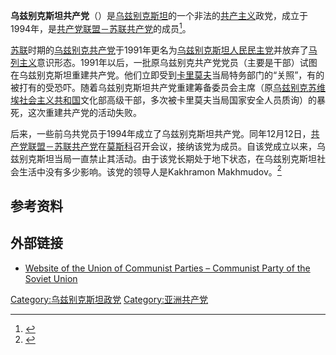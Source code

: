 {{not|乌兹别克共产党}}
{{共产党}}
'''乌兹别克斯坦共产党'''（{{lang-uz|Oʻzbekiston Kommunistik Partiyasi，Ўзбекистон Коммунистик Партияси}}）是[[乌兹别克斯坦|乌兹别克斯坦]]的一个非法的[[共产主义|共产主义]]政党，成立于1994年，是[[共产党联盟－苏联共产党|共产党联盟－苏联共产党]]的成员<ref>{{Cite web |url=http://skpkpss.ru/19-12-2014-novosti-kompartii-uzbekistana-obraashhenie-ck-kompartii-uzbekistana-k-kommunistam-ukrainy/ |title=19.12.2014 Новости Компартии Узбекистана. Обращение ЦК Компартии Узбекистана к коммунистам Украины. |accessdate=2020-10-17 |archive-date=2020-01-28 |archive-url=https://web.archive.org/web/20200128140008/http://skpkpss.ru/19-12-2014-novosti-kompartii-uzbekistana-obraashhenie-ck-kompartii-uzbekistana-k-kommunistam-ukrainy/ |dead-url=no }}</ref>。

[[苏联|苏联]]时期的[[乌兹别克共产党|乌兹别克共产党]]于1991年更名为[[乌兹别克斯坦人民民主党|乌兹别克斯坦人民民主党]]并放弃了[[马列主义|马列主义]]意识形态。1991年以后，一批原乌兹别克共产党党员（主要是干部）试图在乌兹别克斯坦重建共产党。他们立即受到[[卡里莫夫|卡里莫夫]]当局特务部门的“关照”，有的被打有的受恐吓。随着乌兹别克斯坦共产党重建筹备委员会主席（原[[乌兹别克苏维埃社会主义共和国|乌兹别克苏维埃社会主义共和国]]文化部高级干部，多次被卡里莫夫当局国家安全人员质询）的暴死，这次重建共产党的活动失败。

后来，一些前乌共党员于1994年成立了乌兹别克斯坦共产党。同年12月12日，[[共产党联盟－苏联共产党|共产党联盟－苏联共产党]]在[[莫斯科|莫斯科]]召开会议，接纳该党为成员。自该党成立以来，乌兹别克斯坦当局一直禁止其活动。由于该党长期处于地下状态，在乌兹别克斯坦社会生活中没有多少影响。该党的领导人是Kakhramon Makhmudov。<ref>{{Cite web |url=http://www.broadleft.org/uz.htm |title=存档副本 |access-date=2016-12-02 |archive-url=https://web.archive.org/web/20170722081106/http://www.broadleft.org/uz.htm |archive-date=2017-07-22 |dead-url=yes }}</ref>

==参考资料==
{{reflist}}
==外部链接==
*[http://www.skp-kpss.ru/ Website of the Union of Communist Parties – Communist Party of the Soviet Union]{{Wayback|url=http://www.skp-kpss.ru/ |date=20210113124521 }}
{{乌兹别克斯坦政党}}
[[Category:乌兹别克斯坦政党|Category:乌兹别克斯坦政党]]
[[Category:亚洲共产党|Category:亚洲共产党]]